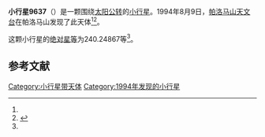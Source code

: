 {{Infobox planet
| bgcolour = #FFFFC0
| name = 9637 Perryrose
| symbol = 
| image = 
| caption = 
| discovery = yes
| discovery_ref = 
| discoverer = [[帕洛马山天文台|帕洛马山天文台]]
| discovery_site = [[帕洛马山|帕洛马山]] 
| discovered = 1994年8月9日
| designations = yes
| mp_name = 
| named_after = 
| alt_names = 1994 PJ2/ 1972 TF1 / 1979 OG4 / 1983 RQ9
| mp_category = [[主带小行星|主带小行星]]
| orbit_ref = <ref name="a">[http://ssd.jpl.nasa.gov/sbdb.cgi?sstr=9637 9637 Perryrose] {{Wayback|url=http://ssd.jpl.nasa.gov/sbdb.cgi?sstr=9637 |date=20201124040142 }}，小行星數據庫瀏覽器（JPL Small-Body Database Browser）－[[美国国家航空航天局|美国国家航空航天局]]喷气推进实验室</ref>
| epoch = 2456400.5 (2013年4月18日更新)
| aphelion = {{convert|2.9436366|AU|km|3|abbr=on|lk=out}}
| perihelion = {{convert|1.8362556|AU|km|3|abbr=on}}
| semimajor = {{convert|2.3899461|AU|km|3|abbr=on}}
| eccentricity = 0.2316749
| period = 1349.523922 [[日|日]]<br />3.69[[儒略年|儒略年]]
| avg_speed = 
| inclination = 0.86545
| asc_node = 152.10424
| mean_anomaly = 
| arg_peri = 240.24867
| satellites = 
| physical_characteristics = yes
| dimensions = 
| mass = 
| density = 
| surface_grav = 
| escape_velocity = 
| sidereal_day = 
| axial_tilt = 
| pole_ecliptic_lat = 
| pole_ecliptic_lon = 
| albedo = 
| temperatures= 
| temp_name1 = 
| mean_temp_1 = 
| max_temp_1 = 
| temp_name2 = 
| max_temp_2 = 
| spectral_type = 
| abs_magnitude = 240.24867
}}

'''小行星9637'''（{{lang-en|9637 Perryrose}}）是一颗围绕[[太阳|太阳]][[公转|公转]]的[[小行星|小行星]]。1994年8月9日，[[帕洛马山天文台|帕洛马山天文台]]在帕洛马山发现了此天体<ref name="a" /><ref>{{cite news|title=小行星列表|url=http://cfa-www.harvard.edu/iau/lists/NumberedMPs.txt|accessdate=2013-07-08|newspaper=哈佛大学|archive-date=2008-05-17|archive-url=https://web.archive.org/web/20080517010638/http://cfa-www.harvard.edu/iau/lists/NumberedMPs.txt|dead-url=no}}</ref>。

这颗小行星的[[绝对星等|绝对星等]]为240.24867等<ref name="a" />。

==参考文献==
{{reflist}}
{{Minor Planet Number|[[小行星9636|小行星9636]]|[[小行星9638|小行星9638]]}}

{{小天体}}

[[Category:小行星带天体|Category:小行星带天体]]
[[Category:1994年发现的小行星|Category:1994年发现的小行星]]

{{asteroid-stub}}